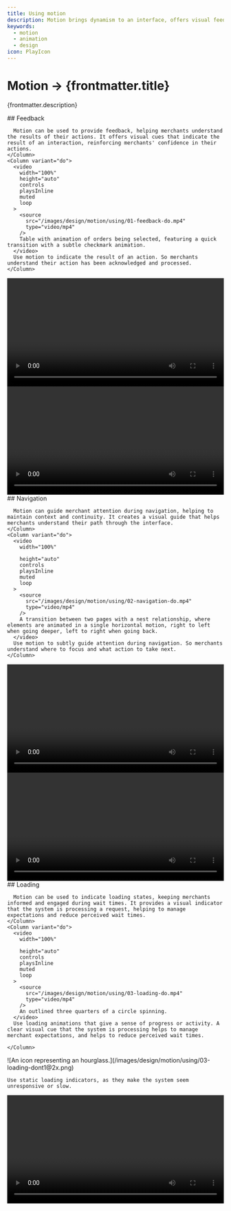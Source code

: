 ```yaml
---
title: Using motion
description: Motion brings dynamism to an interface, offers visual feedback and aids merchants understanding the outcomes of their actions.
keywords:
  - motion
  - animation
  - design
icon: PlayIcon
---
```


# Motion &rarr; {frontmatter.title}

<Lede>{frontmatter.description}</Lede>

<Subnav />

<Section>
  <Row variant="1-2">
    <Column>
      ## Feedback

      Motion can be used to provide feedback, helping merchants understand the results of their actions. It offers visual cues that indicate the result of an interaction, reinforcing merchants' confidence in their actions.
    </Column>
    <Column variant="do">
      <video
        width="100%"
        height="auto"
        controls
        playsInline
        muted
        loop
      >
        <source
          src="/images/design/motion/using/01-feedback-do.mp4"
          type="video/mp4"
        />
        Table with animation of orders being selected, featuring a quick transition with a subtle checkmark animation.
      </video>
      Use motion to indicate the result of an action. So merchants understand their action has been acknowledged and processed.
    </Column>

  </Row>
</Section>

<Row variant="1-1">
  <Column variant="dont">
    <video
      width="100%"

      height="auto"
      controls
      playsInline
      muted
      loop
    >
      <source
        src="/images/design/motion/using/01-feedback-dont1.mp4"
        type="video/mp4"
      />
      Table with animation of orders being selected, featuring the entire entire row animating vertically.
    </video>
    Use motion that doesn't correspond to the action taken. Inconsistent feedback will lead to misunderstandings.

  </Column>

  <Column variant="dont">
    <video
      width="100%"

      height="auto"
      controls
      playsInline
      muted
      loop
    >
      <source
        src="/images/design/motion/using/01-feedback-dont2.mp4"
        type="video/mp4"
      />
        Table with animation of orders being selected, featuring the background filling in from left to right.
    </video>
    Use overly elaborate or lengthy animations for simple feedback.

  </Column>
</Row>

<Section>
  <Row variant="1-2">
    <Column>
      ## Navigation

      Motion can guide merchant attention during navigation, helping to maintain context and continuity. It creates a visual guide that helps merchants understand their path through the interface.
    </Column>
    <Column variant="do">
      <video
        width="100%"

        height="auto"
        controls
        playsInline
        muted
        loop
      >
        <source
          src="/images/design/motion/using/02-navigation-do.mp4"
          type="video/mp4"
        />
        A transition between two pages with a nest relationship, where elements are animated in a single horizontal motion, right to left when going deeper, left to right when going back.
      </video>
      Use motion to subtly guide attention during navigation. So merchants understand where to focus and what action to take next.
    </Column>

  </Row>
</Section>

<Row variant="1-1">
  <Column variant="dont">
    <video
      width="100%"

      height="auto"
      controls
      playsInline
      muted
      loop
    >
      <source
        src="/images/design/motion/using/02-navigation-dont1.mp4"
        type="video/mp4"
      />
      A transition between two pages with a nest relationship, where each element is animated with a slight delay to the previous.
    </video>
    Use motion that distracts from the navigation process. Excessive or irrelevant motion can confuse merchants and detract from the main content or action.

  </Column>
  <Column variant="dont">
    <video
      width="100%"

      height="auto"
      controls
      playsInline
      muted
      loop
    >
      <source
        src="/images/design/motion/using/02-navigation-dont2.mp4"
        type="video/mp4"
      />
      A transition between two pages with a nest relationship, where the header is animated separately from the main content, both with a vertical motion.
    </video>
    Use motion that could potentially mislead merchant's navigation path. The direction and behavior of the motion should align with the navigation flow.

  </Column>
</Row>

<Section>
  <Row variant="1-2">
    <Column>
      ## Loading

      Motion can be used to indicate loading states, keeping merchants informed and engaged during wait times. It provides a visual indicator that the system is processing a request, helping to manage expectations and reduce perceived wait times.
    </Column>
    <Column variant="do">
      <video
        width="100%"

        height="auto"
        controls
        playsInline
        muted
        loop
      >
        <source
          src="/images/design/motion/using/03-loading-do.mp4"
          type="video/mp4"
        />
        An outlined three quarters of a circle spinning.
      </video>
      Use loading animations that give a sense of progress or activity. A clear visual cue that the system is processing helps to manage merchant expectations, and helps to reduce perceived wait times.

    </Column>

  </Row>
</Section>

<Row variant="1-1">
  <Column variant="dont">
    ![An icon representing an hourglass.](/images/design/motion/using/03-loading-dont1@2x.png)

    Use static loading indicators, as they make the system seem unresponsive or slow.

  </Column>

  <Column variant="dont">
    <video
      width="100%"

      height="auto"
      controls
      playsInline
      muted
      loop
    >
      <source
        src="/images/design/motion/using/03-loading-dont2.mp4"
        type="video/mp4"
      />
      An loop animation with an hourglass filling up and spinning.
    </video>
    Use overly complex or distracting loading animations. The animation should be subtle and not detract from the rest of the interface.

  </Column>
</Row>
